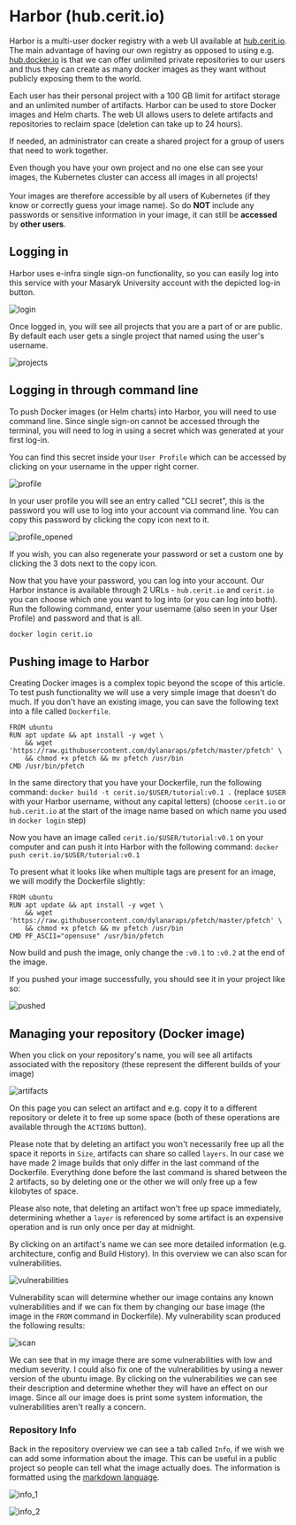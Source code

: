 # Harbor (hub.cerit.io)


Harbor is a multi-user docker registry with a web UI available at [hub.cerit.io](https://hub.cerit.io). The main advantage of having our own registry as opposed to using e.g. [hub.docker.io](https://hub.docker.io) is that we can offer unlimited private repositories to our users and thus they can create as many docker images as they want without publicly exposing them to the world.

Each user has their personal project with a 100 GB limit for artifact storage and an unlimited number of artifacts. Harbor can be used to store Docker images and Helm charts. The web UI allows users to delete artifacts and repositories to reclaim space (deletion can take up to 24 hours).

If needed, an administrator can create a shared project for a group of users that need to work together. 

<TipWarning>Even though you have your own project and no one else can see your images, the Kubernetes cluster can access all images in all projects!<br/><br/>Your images are therefore accessible by all users of Kubernetes (if they know or correctly guess your image name). So do **NOT** include any passwords or sensitive information in your image, it can still be  **accessed** by **other users**.</TipWarning>

## Logging in

Harbor uses e-infra single sign-on functionality, so you can easily log
into this service with your Masaryk University account with the depicted
log-in button.

![login](/img/ceritsc/harbor/log_in.png)

Once logged in, you will see all projects that you are a part of or are public. By default each user gets a single project that named using the user's username.

![projects](/img/ceritsc/harbor/projects.png)

## Logging in through command line

To push Docker images (or Helm charts) into Harbor, you will need to use
command line. Since single sign-on cannot be accessed through the
terminal, you will need to log in using a secret which was generated at
your first log-in.

You can find this secret inside your `User Profile` which can be accessed by clicking on your username in the upper right corner.

![profile](/img/ceritsc/harbor/profile.png)

In your user profile you will see an entry called "CLI secret", this is
the password you will use to log into your account via command line.
You can copy this password by clicking the copy icon next to it.

![profile_opened](/img/ceritsc/harbor/profile_opened.png)

If you wish, you can also regenerate your password or set a custom one by clicking the 3 dots next to the copy icon.

Now that you have your password, you can log into your account. Our Harbor
instance is available through 2 URLs - `hub.cerit.io` and `cerit.io` you
can choose which one you want to log into (or you can log into both). Run
the following command, enter your username (also seen in your User Profile) and password and that is all.

```bash
docker login cerit.io
```

## Pushing image to Harbor

Creating Docker images is a complex topic beyond the scope of this article.
To test push functionality we will use a very simple image that doesn't do
much. If you don't have an existing image, you can save the following text
into a file called `Dockerfile`.

```docker filename="Dockerfile" copy
FROM ubuntu
RUN apt update && apt install -y wget \
    && wget 'https://raw.githubusercontent.com/dylanaraps/pfetch/master/pfetch' \
    && chmod +x pfetch && mv pfetch /usr/bin
CMD /usr/bin/pfetch
```

In the same directory that you have your Dockerfile, run the following
command: `docker build -t cerit.io/$USER/tutorial:v0.1 .` (replace `$USER`
with your Harbor username, without any capital letters) (choose `cerit.io` or `hub.cerit.io` at the
start of the image name based on which name you used in `docker login`
step)

Now you have an image called `cerit.io/$USER/tutorial:v0.1` on your
computer and can push it into Harbor with the following command:
`docker push cerit.io/$USER/tutorial:v0.1`

To present what it looks like when multiple tags are present for an image,
we will modify the Dockerfile slightly:

```docker filename="Dockerfile" copy
FROM ubuntu
RUN apt update && apt install -y wget \
    && wget 'https://raw.githubusercontent.com/dylanaraps/pfetch/master/pfetch' \
    && chmod +x pfetch && mv pfetch /usr/bin
CMD PF_ASCII="opensuse" /usr/bin/pfetch
```

Now build and push the image, only change the `:v0.1` to `:v0.2` at the end of the image.

If you pushed your image successfully, you should see it in your project like so:

![pushed](/img/ceritsc/harbor/pushed.png)

## Managing your repository (Docker image)

When you click on your repository's name, you will see all artifacts
associated with the repository (these represent the different builds of
your image)

![artifacts](/img/ceritsc/harbor/artifacts.png)

On this page you can select an artifact and e.g. copy it to a different
repository or delete it to free up some space (both of these operations
are available through the `ACTIONS` button).

Please note that by deleting an artifact you won't necessarily free up all
the space it reports in `Size`, artifacts can share so called `layers`. In our case we have made 2 image builds that only differ in the last command
of the Dockerfile. Everything done before the last command is shared
between the 2 artifacts, so by deleting one or the other we will only free
up a few kilobytes of space.

Please also note, that deleting an artifact won't free up space immediately,
determining whether a `layer` is referenced by some artifact is an
expensive operation and is run only once per day at midnight.

By clicking on an artifact's name we can see more detailed information
(e.g. architecture, config and Build History). In this overview we can also scan for vulnerabilities.

![vulnerabilities](/img/ceritsc/harbor/vulnerabilities.png)

Vulnerability scan will determine whether our image contains any known
vulnerabilities and if we can fix them by changing our base image (the image in the `FROM` command in Dockerfile). My vulnerability scan produced the following results:

![scan](/img/ceritsc/harbor/scan.png)

We can see that in my image there are some vulnerabilities with low and
medium severity. I could also fix one of the vulnerabilities by using
a newer version of the ubuntu image. By clicking on the vulnerabilities
we can see their description and determine whether they will have an
effect on our image. Since all our image does is print some system
information, the vulnerabilities aren't really a concern.

### Repository Info

Back in the repository overview we can see a tab called `Info`, if we
wish we can add some information about the image. This can be useful in
a public project so people can tell what the image actually does. The
information is formatted using the [markdown language](https://www.markdownguide.org/).

![info_1](/img/ceritsc/harbor/info_1.png)

![info_2](/img/ceritsc/harbor/info_2.png)
